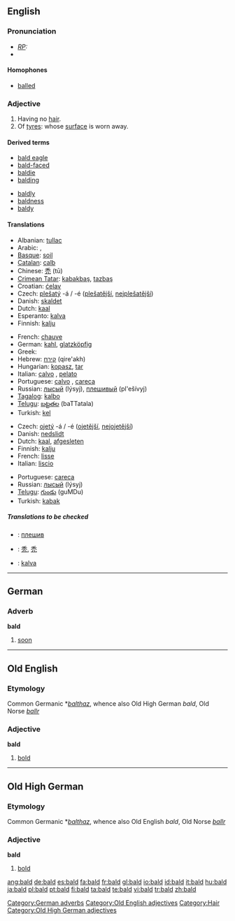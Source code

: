 {{wikipedia|dab=bald (disambiguation)|bald}}
{{see|bäld}}
==English==

===Pronunciation===
* ''[[RP]]:'' {{IPA|/bɔːld/}}
*{{audio|en-us-bald.ogg|Audio (US)}}

====Homophones====
*[[balled]]

===Adjective===
{{wikipedia}}
{{en-adj|er}}

# Having no [[hair]].
# Of [[tyre]]s: whose [[surface]] is worn away.

====Derived terms====
{{top}}
*[[bald eagle]]
*[[bald-faced]]
*[[baldie]]
*[[balding]]
{{mid}}
*[[baldly]]
*[[baldness]]
*[[baldy]]
{{bottom}}

====Translations====
{{trans-top|having no hair}}
*Albanian: [[tullac]]
*Arabic: {{ARchar|[[أصلع]]}}, {{ARchar|[[أقرع]]}}
*[[Basque]]: [[soil]]
*[[Catalan]]: [[calb]]
*Chinese: [[禿]] (tū)
*[[Crimean Tatar]]: [[kabakbaş]], [[tazbaş]]
*Croatian: [[ćelav]]
*Czech: [[plešatý]] -á / -é ([[plešatější]], [[nejplešatější]])
*Danish: [[skaldet]]
*Dutch: [[kaal]]
*Esperanto: [[kalva]]
*Finnish: [[kalju#Finnish|kalju]]
{{trans-mid}}
*French: [[chauve]]
*German: [[kahl]], [[glatzköpfig]]
*Greek: {{t|el|φαλακρός}}
*Hebrew: [[קירח]] (qire'akh) {{m}}
*Hungarian: [[kopasz]], [[tar]]
*Italian: [[calvo]] {{m}}, [[pelato]] {{m}}
*Portuguese: [[calvo]] , [[careca]] {{m}}
*Russian: [[лысый]] (lýsyj), [[плешивый]] (pl'ešívyj)
*[[Tagalog]]: [[kalbo]]
*[[Telugu]]: [[బట్టతల]] (baTTatala)
*Turkish: [[kel]]
{{trans-bottom}}

{{trans-top|(of tyre) whose surface is worn away}}
*Czech: [[ojetý]] -á / -é ([[ojetější]], [[nejojetější]])
*Danish: [[nedslidt]]
*Dutch: [[kaal]], [[afgesleten]]
*Finnish: [[kalju#Finnish|kalju]]
*French: [[lisse]]
*Italian: [[liscio]]
{{trans-mid}}
*Portuguese: [[careca]] {{m}}
*Russian: [[лысый]] (lýsyj)
*[[Telugu]]: [[గుండు]] (guMDu)
*Turkish: [[kabak]]
{{trans-bottom}}

=====Translations to be checked=====
{{checktrans}}
*{{ttbc|Bulgarian}}: [[плешив]] {{m}}
*{{ttbc|CJKV Characters}}: [[秃]], [[禿]]
*{{ttbc|Ido}}: [[kalva]]

----

==German==

===Adverb===
'''bald'''

# [[soon]]

[[Category:German adverbs]]

----

==Old English==

===Etymology===
Common Germanic *''[[balthaz]]'', whence also Old High German ''bald'', Old Norse ''[[ballr]]''

===Adjective===
'''bald'''

# [[bold]]

[[Category:Old English adjectives]]

----

==Old High German==

===Etymology===
Common Germanic *''[[balthaz]]'', whence also Old English ''bald'', Old Norse ''[[ballr]]''

===Adjective===
'''bald'''

# [[bold]]

[[Category:Hair]]
[[Category:Old High German adjectives]]

[[ang:bald]]
[[de:bald]]
[[es:bald]]
[[fa:bald]]
[[fr:bald]]
[[gl:bald]]
[[io:bald]]
[[id:bald]]
[[it:bald]]
[[hu:bald]]
[[ja:bald]]
[[pl:bald]]
[[pt:bald]]
[[fi:bald]]
[[ta:bald]]
[[te:bald]]
[[vi:bald]]
[[tr:bald]]
[[zh:bald]]